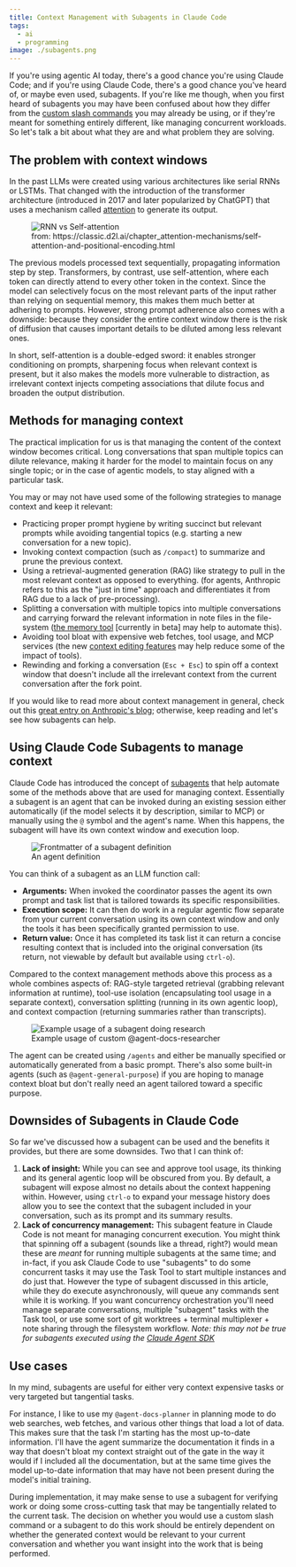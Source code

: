 ```yaml
---
title: Context Management with Subagents in Claude Code
tags:
  - ai
  - programming
image: ./subagents.png
---
```



If you're using agentic AI today, there's a good chance you're using Claude Code; and if you're using Claude Code,
there's a good chance you've heard of, or maybe even used, subagents. If you're like me though, when you first heard of
subagents you may have been confused about how they differ from the
[custom slash commands](https://docs.claude.com/en/docs/claude-code/slash-commands#custom-slash-commands) you may
already be using, or if they're meant for something entirely different, like managing concurrent workloads. So let's
talk a bit about what they are and what problem they are solving.

## The problem with context windows

In the past LLMs were created using various architectures like serial RNNs or LSTMs. That changed with the introduction
of the transformer architecture (introduced in 2017 and later popularized by ChatGPT) that uses a mechanism called
[attention](<https://en.wikipedia.org/wiki/Attention_(machine_learning)>) to generate its output.

<figure class="smallest right">
  <img src={imgSelfAttention.src} alt="RNN vs Self-attention" />
  <figcaption>
    from: https://classic.d2l.ai/chapter_attention-mechanisms/self-attention-and-positional-encoding.html
  </figcaption>
</figure>

The previous models processed text sequentially, propagating information step by step. Transformers, by contrast, use
self-attention, where each token can directly attend to every other token in the context. Since the model can
selectively focus on the most relevant parts of the input rather than relying on sequential memory, this makes them much
better at adhering to prompts. However, strong prompt adherence also comes with a downside: because they consider the
entire context window there is the risk of diffusion that causes important details to be diluted among less relevant
ones.

In short, self-attention is a double-edged sword: it enables stronger conditioning on prompts, sharpening focus when
relevant context is present, but it also makes the models more vulnerable to distraction, as irrelevant context injects
competing associations that dilute focus and broaden the output distribution.

## Methods for managing context

The practical implication for us is that managing the content of the context window becomes critical. Long conversations
that span multiple topics can dilute relevance, making it harder for the model to maintain focus on any single topic; or
in the case of agentic models, to stay aligned with a particular task.

You may or may not have used some of the following strategies to manage context and keep it relevant:

- Practicing proper prompt hygiene by writing succinct but relevant prompts while avoiding tangential topics (e.g.
  starting a new conversation for a new topic).
- Invoking context compaction (such as `/compact`) to summarize and prune the previous context.
- Using a retrieval-augmented generation (RAG) like strategy to pull in the most relevant context as opposed to
  everything. (for agents, Anthropic refers to this as the "just in time" approach and differentiates it from RAG due to
  a lack of pre-processing).
- Splitting a conversation with multiple topics into multiple conversations and carrying forward the relevant
  information in note files in the file-system
  ([the memory tool](https://docs.claude.com/en/docs/agents-and-tools/tool-use/memory-tool) [currently in beta] may help
  to automate this).
- Avoiding tool bloat with expensive web fetches, tool usage, and MCP services (the new
  [context editing features](https://www.anthropic.com/news/context-management) may help reduce some of the impact of
  tools).
- Rewinding and forking a conversation (`Esc + Esc`) to spin off a context window that doesn't include all the
  irrelevant context from the current conversation after the fork point.

If you would like to read more about context management in general, check out this
[great entry on Anthropic's blog](https://www.anthropic.com/engineering/effective-context-engineering-for-ai-agents);
otherwise, keep reading and let's see how subagents can help.

## Using Claude Code Subagents to manage context

Claude Code has introduced the concept of [subagents](https://docs.claude.com/en/docs/claude-code/sub-agents) that help
automate some of the methods above that are used for managing context. Essentially a subagent is an agent that can be
invoked during an existing session either automatically (if the model selects it by description, similar to MCP) or
manually using the `@` symbol and the agent's name. When this happens, the subagent will have its own context window and
execution loop.

<figure class="right">
  <img src={imgAgentManifest.src} alt="Frontmatter of a subagent definition" />
  <figcaption>An agent definition</figcaption>
</figure>

You can think of a subagent as an LLM function call:

- **Arguments:** When invoked the coordinator passes the agent its own prompt and task list that is tailored towards its
  specific responsibilities.
- **Execution scope:** It can then do work in a regular agentic flow separate from your current conversation using its
  own context window and only the tools it has been specifically granted permission to use.
- **Return value:** Once it has completed its task list it can return a concise resulting context that is included into
  the original conversation (its return, not viewable by default but available using `ctrl-o`).

Compared to the context management methods above this process as a whole combines aspects of: RAG-style targeted
retrieval (grabbing relevant information at runtime), tool-use isolation (encapsulating tool usage in a separate
context), conversation splitting (running in its own agentic loop), and context compaction (returning summaries rather
than transcripts).

<figure class="center">
  <img src={imgAgentDocResearcher.src} alt="Example usage of a subagent doing research" />
  <figcaption>Example usage of custom @agent-docs-researcher</figcaption>
</figure>

The agent can be created using `/agents` and either be manually specified or automatically generated from a basic
prompt. There's also some built-in agents (such as `@agent-general-purpose`) if you are hoping to manage context bloat
but don't really need an agent tailored toward a specific purpose.

## Downsides of Subagents in Claude Code

So far we've discussed how a subagent can be used and the benefits it provides, but there are some downsides. Two that I
can think of:

1. **Lack of insight:** While you can see and approve tool usage, its thinking and its general agentic loop will be
   obscured from you. By default, a subagent will expose almost no details about the context happening within. However,
   using `ctrl-o` to expand your message history does allow you to see the context that the subagent included in your
   conversation, such as its prompt and its summary results.
2. **Lack of concurrency management:** This subagent feature in Claude Code is not meant for managing concurrent
   execution. You might think that spinning off a subagent (sounds like a thread, right?) would mean these are _meant_
   for running multiple subagents at the same time; and in-fact, if you ask Claude Code to use "subagents" to do some
   concurrent tasks it may use the Task Tool to start multiple instances and do just that. However the type of subagent
   discussed in this article, while they do execute asynchronously, will queue any commands sent while it is working. If
   you want concurrency orchestration you'll need manage separate conversations, multiple "subagent" tasks with the Task
   tool, or use some sort of git worktrees + terminal multiplexer + note sharing through the filesystem workflow. _Note:
   this may not be true for subagents executed using the
   [Claude Agent SDK](https://docs.claude.com/en/api/agent-sdk/subagents)_

## Use cases

In my mind, subagents are useful for either very context expensive tasks or very targeted but tangential tasks.

For instance, I like to use my `@agent-docs-planner` in planning mode to do web searches, web fetches, and various other
things that load a lot of data. This makes sure that the task I'm starting has the most up-to-date information. I'll
have the agent summarize the documentation it finds in a way that doesn't bloat my context straight out of the gate in
the way it would if I included all the documentation, but at the same time gives the model up-to-date information that
may have not been present during the model's initial training.

During implementation, it may make sense to use a subagent for verifying work or doing some cross-cutting task that may
be tangentially related to the current task. The decision on whether you would use a custom slash command or a subagent
to do this work should be entirely dependent on whether the generated context would be relevant to your current
conversation and whether you want insight into the work that is being performed.

